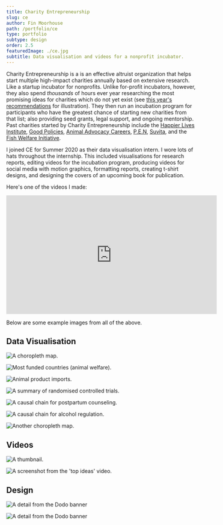 ```yaml
---
title: Charity Entrepreneurship
slug: ce
author: Fin Moorhouse
path: /portfolio/ce
type: portfolio
subtype: design
order: 2.5
featuredImage: ./ce.jpg
subtitle: Data visualisation and videos for a nonprofit incubator. 
---
```


Charity Entrepreneurship is a is an effective altruist organization that helps start multiple high-impact charities annually based on extensive research. Like a startup incubator for nonprofits. Unlike for-profit incubators, however, they also spend *thousands* of hours ever year researching the most promising ideas for charities which do not yet exist (see [this year's recommendations](https://www.charityentrepreneurship.com/charity-ideas.html) for illustration). They then run an incubation program for participants who have the greatest chance of starting new charities from that list; also providing seed grants, legal support, and ongoing mentorship. Past charities started by Charity Entrepreneurship include the [Happier Lives Institute](https://www.happierlivesinstitute.org/), [Good Policies](https://forum.effectivealtruism.org/posts/igjJ3LrgrfWNm5Zzq/introducing-good-policies-a-new-charity-promoting-behaviour), [Animal Advocacy Careers](https://www.animaladvocacycareers.org/), [P.E.N](https://www.policyentrepreneurs.org/index.html), [Suvita](https://www.suvita.org/), and the [Fish Welfare Initiative](https://www.fishwelfareinitiative.org/).

I joined CE for Summer 2020 as their data visualisation intern. I wore lots of hats throughout the internship. This included visualisations for research reports, editing videos for the incubation program, producing videos for social media with motion graphics, formatting reports, creating t-shirt designs, and designing the covers of an upcoming book for publication.

Here's one of the videos I made:

<iframe width="560" height="315" src="https://www.youtube.com/embed/2DC25RBzsQM" frameborder="0" allow="accelerometer; autoplay; clipboard-write; encrypted-media; gyroscope; picture-in-picture" allowfullscreen></iframe>

Below are some example images from all of the above.

## Data Visualisation

![A choropleth map.](./cagefree.png)

![Most funded countries (animal welfare).](./countries.png)

![Animal product imports.](./import.png)

![A summary of randomised controlled trials.](./rct.png)

![A causal chain for postpartum counseling.](./postpartum.png)

![A causal chain for alcohol regulation.](./alcohol.jpg)

![Another choropleth map.](./funding.png)

## Videos

![A thumbnail.](./thumb.jpg)

![A screenshot from the 'top ideas' video.](./karolina.jpg)

## Design

![A detail from the Dodo banner](./tshirts.jpg)

![A detail from the Dodo banner](./cover.jpg)



